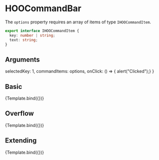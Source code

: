 
<Meta title="Molecules/Menus/HOOCommandBar" component={HOOCommandBar}/>

# HOOCommandBar

The `options` property requires an array of items of type `IHOOCommandItem`.

```ts
export interface IHOOCommandItem {
  key: number | string;
  text: string;
}
```

## Arguments

<ArgsTable of={HOOCommandBar} />
  selectedKey: 1, 
  commandItems: options, 
  onClick: () => { alert("Clicked");} 
}

## Basic
<Canvas>
  <Story 
    name="Basic"
    args = { 
      (function () {
        symset.initSymbols();
        const mergedArgs = JSON.parse(JSON.stringify(DefaultParams));
        return mergedArgs;
      })()
    }>
    {Template.bind({})}
  </Story>
</Canvas>

## Overflow
<Canvas>
  <Story 
    name="Overflow"
    args = { 
      (function () {
        symset.initSymbols();
        const mergedArgs = JSON.parse(JSON.stringify(DefaultParams));
        mergedArgs["hasOverflow"] = true;
        return mergedArgs;
      })()
    }>
    {Template.bind({})}
  </Story>
</Canvas>

## Extending
<Canvas>
  <Story 
    name="Extending"
    args = { 
      (function () {
        symset.initSymbols();
        const mergedArgs = JSON.parse(JSON.stringify(DefaultParams));
        mergedArgs["rootElementAttributes"] = { style: { backgroundColor: "pink" } };
        return mergedArgs;
      })()
    }>
    {Template.bind({})}
  </Story>
</Canvas>